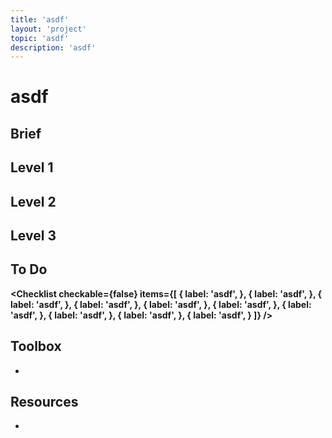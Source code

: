 ```yaml
---
title: 'asdf'
layout: 'project'
topic: 'asdf'
description: 'asdf'
---
```



<ProjectHeader>

# asdf



<strong className="color-blue">
<strong className="color-purple">

</ProjectHeader>

<ProjectContent>

## Brief



## Level 1



<LoginRequired>

## Level 2



## Level 3



</LoginRequired>

</ProjectContent>

<ProjectSidebar>

## To Do

<Checklist checkable={false} items={[
  {
    label: 'asdf',
  },
  {
    label: 'asdf',
  },
  {
    label: 'asdf',
  },
  {
    label: 'asdf',
  },
  {
    label: 'asdf',
  },
  {
    label: 'asdf',
  },
  {
    label: 'asdf',
  },
  {
    label: 'asdf',
  },
  {
    label: 'asdf',
  },
  {
    label: 'asdf',
  }
]} />

## Toolbox
-

## Resources
-

</ProjectSidebar>